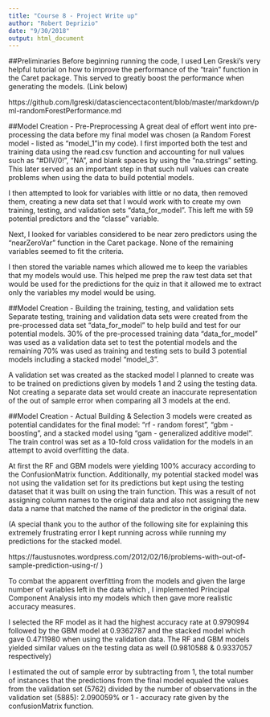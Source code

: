```yaml
---
title: "Course 8 - Project Write up"
author: "Robert Deprizio"
date: "9/30/2018"
output: html_document
---
```


##Preliminaries
Before beginning running the code, I used Len Greski's very helpful tutorial on how to improve the performance of the "train" function in the Caret package. This served to greatly boost the performance when generating the models. (Link below)

https://github.com/lgreski/datasciencectacontent/blob/master/markdown/pml-randomForestPerformance.md


##Model Creation - Pre-Preprocessing
A great deal of effort went into pre-processing the data before my final model was chosen (a Random Forest model - listed as "model_1"in my code). I first imported both the test and training data using the read.csv function and accounting for null values such as "#DIV/0!", "NA", and blank spaces by using the "na.strings" setting. This later served as an important step in that such null values can create problems when using the data to build potential models. 

I then attempted to look for variables with little or no data, then removed them, creating a new data set that I would work with to create my own training, testing, and validation sets "data_for_model". This left me with 59 potential predictors and the "classe" variable. 

Next, I looked for variables considered to be near zero predictors using the "nearZeroVar" function in the Caret package. None of the remaining variables seemed to fit the criteria. 

I then stored the variable names which allowed me to keep the variables that my models would use. This helped me prep the raw test data set that would be used for the predictions for the quiz in that it allowed me to extract only the variables my model would be using.


##Model Creation - Building the training, testing, and validation sets
Separate testing, training and validation data sets were created from the pre-processed data set "data_for_model" to help build and test for our potential models. 30% of the pre-processed training data "data_for_model" was used as a validation data set to test the potential models and the remaining 70% was used as training and testing sets to build 3 potential models including a stacked model "model_3".

A validation set was created as the stacked model I planned to create was to be trained on predictions given by models 1 and 2 using the testing data. Not creating a separate data set would create an inaccurate representation of the out of sample error when comparing all 3 models at the end.


##Model Creation - Actual Building & Selection
3 models were created as potential candidates for the final model: 
"rf - random forest", "gbm - boosting", and a stacked model using "gam - generalized additive model". The train control was set as a 10-fold cross validation for the models in an attempt to avoid overfitting the data.

At first the RF and GBM models were yielding 100% accuracy according to the ConfusionMatrix function. Additionally, my potential stacked model was not using the validation set for its predictions but kept using the testing dataset that it was built on using the train function. This was a result of not assigning column names to the original data and also not assigning the new data a name that matched the name of the predictor in the original data. 

(A special thank you to the author of the following site for explaining this extremely frustrating error I kept running across while running my predictions for the stacked model.

https://faustusnotes.wordpress.com/2012/02/16/problems-with-out-of-sample-prediction-using-r/ )

To combat the apparent overfitting from the models and given the large number of variables left in the data which , I implemented Principal Component Analysis into my models which then gave more realistic accuracy measures.

I selected the RF model as it had the highest accuracy rate at 0.9790994 followed by the GBM model at 0.9362787 and the stacked model which gave 0.4711980 when using the validation data. The RF and GBM models yielded similar values on the testing data as well (0.9810588 & 0.9337057 respectively)

I estimated the out of sample error by subtracting from 1, the total number of instances that the predictions from the final model equaled the values from the validation set (5762) divided by the number of observations in the validation set (5885): 2.090059% or 1 - accuracy rate given by the confusionMatrix function.
